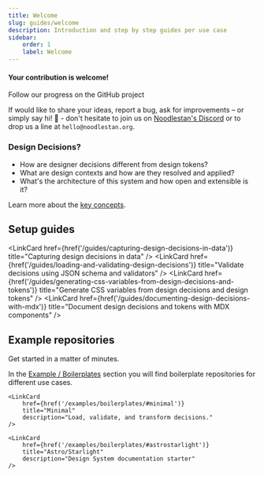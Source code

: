 ```yaml
---
title: Welcome
slug: guides/welcome
description: Introduction and step by step guides per use case
sidebar:
    order: 1
    label: Welcome
---
```




<LibraryStatus />

#### Your contribution is welcome!

<GetInvolved url="https://github.com/orgs/noodlestan/projects/3">
    Follow our progress on the GitHub project
</GetInvolved>

If would like to share your ideas, report a bug, ask for improvements – or simply say hi! 👋 - don't hesitate to join us on [Noodlestan's Discord](https://discord.gg/b8DkbJSF9z) or to drop us a line at `hello@noodlestan.org`.

### Design Decisions?

-   How are designer decisions different from design tokens?
-   What are design contexts and how are they resolved and applied?
-   What's the architecture of this system and how open and extensible is it?

Learn more about the [key concepts](/guides/designer-decisions-concepts).

## Setup guides

<LinkCard
    href={href('/guides/capturing-design-decisions-in-data')}
    title="Capturing design decisions in data"
/>
<LinkCard
    href={href('/guides/loading-and-validating-design-decisions')}
    title="Validate decisions using JSON schema and validators"
/>
<LinkCard
    href={href('/guides/generating-css-variables-from-design-decisions-and-tokens')}
    title="Generate CSS variables from design decisions and design tokens"
/>
<LinkCard
    href={href('/guides/documenting-design-decisions-with-mdx')}
    title="Document design decisions and tokens with MDX components"
/>

## Example repositories

Get started in a matter of minutes.

In the [Example / Boilerplates](/examples/boilerplates/) section you will find boilerplate repositories for different use cases.

<CardGrid>

    <LinkCard
        href={href('/examples/boilerplates/#minimal')}
        title="Minimal"
        description="Load, validate, and transform decisions."
    />

    <LinkCard
        href={href('/examples/boilerplates/#astrostarlight')}
        title="Astro/Starlight"
        description="Design System documentation starter"
    />

</CardGrid>
